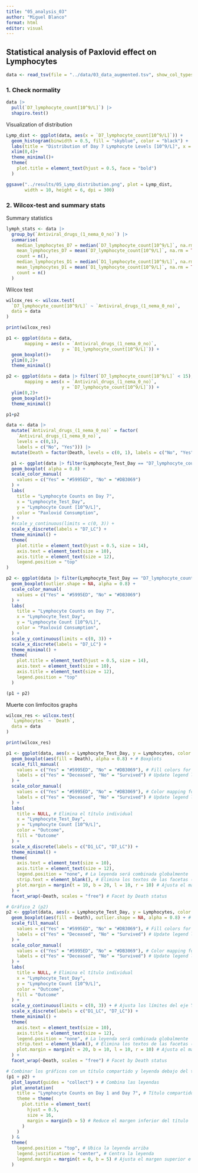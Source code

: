 ```yaml
---
title: "05_analysis_03"
author: "Miguel Blanco"
format: html
editor: visual
---
```


## Statistical analysis of Paxlovid effect on Lymphocytes

```r
data <- read_tsv(file = "../data/03_data_augmented.tsv", show_col_types = FALSE)
```

### 1. Check normality

```r
data |>
  pull(`D7_lymphocyte_count[10^9/L]`) |> 
  shapiro.test()
```

Visualization of distribution

```r
Lymp_dist <- ggplot(data, aes(x = `D7_lymphocyte_count[10^9/L]`)) +
  geom_histogram(binwidth = 0.5, fill = "skyblue", color = "black") +
  labs(title = "Distribution of Day 7 Lymphocyte Levels [10^9/L]", x = "Lymphocyte Levels", y = "Count") +
  xlim(0,4)+
  theme_minimal()+
  theme(
    plot.title = element_text(hjust = 0.5, face = "bold")
  )

ggsave("../results/05_Lymp_distribution.png", plot = Lymp_dist, 
       width = 10, height = 6, dpi = 300)
```

### 2. Wilcox-test and summary stats

Summary statistics

```r

lymph_stats <- data |> 
  group_by(`Antiviral_drugs_(1_nema_0_no)`) |> 
  summarise(
    median_lymphocytes_D7 = median(`D7_lymphocyte_count[10^9/L]`, na.rm = TRUE),
    mean_lymphocytes_D7 = mean(`D7_lymphocyte_count[10^9/L]`, na.rm = TRUE),
    count = n(),
    median_lymphocytes_D1 = median(`D1_lymphocyte_count[10^9/L]`, na.rm = TRUE),
    mean_lymphocytes_D1 = mean(`D1_lymphocyte_count[10^9/L]`, na.rm = TRUE),
    count = n()
  )
```

Wilcox test

```r
wilcox_res <- wilcox.test(
  `D7_lymphocyte_count[10^9/L]` ~ `Antiviral_drugs_(1_nema_0_no)`,
  data = data
)

print(wilcox_res)
```

```r
p1 <- ggplot(data = data,
       mapping = aes(x = `Antiviral_drugs_(1_nema_0_no)`,
                     y = `D1_lymphocyte_count[10^9/L]`)) +
  geom_boxplot()+
  ylim(0,2)+
  theme_minimal()

p2 <- ggplot(data = data |> filter(`D7_lymphocyte_count[10^9/L]` < 15),
       mapping = aes(x = `Antiviral_drugs_(1_nema_0_no)`,
                     y = `D7_lymphocyte_count[10^9/L]`)) +
  ylim(0,2)+
  geom_boxplot()+
  theme_minimal()

p1+p2
```

```r
data <- data |>  
  mutate(`Antiviral_drugs_(1_nema_0_no)` = factor(
    `Antiviral_drugs_(1_nema_0_no)`, 
    levels = c(0,1),
    labels = c("No", "Yes"))) |>
  mutate(Death = factor(Death, levels = c(0, 1), labels = c("No", "Yes")))
```

```r
  p1 <- ggplot(data |> filter(Lymphocyte_Test_Day == "D7_lymphocyte_count[10^9/L]"), aes(x = Lymphocyte_Test_Day, y = Lymphocytes, color = `Antiviral_drugs_(1_nema_0_no)`)) +
  geom_boxplot( alpha = 0.8) + 
  scale_color_manual(
    values = c("Yes" = "#5995ED", "No" = "#DB3069")
  ) +
  labs(
    title = "Lymphocyte Counts on Day 7",
    x = "Lymphocyte_Test_Day",
    y = "Lymphocyte Count [10^9/L]",
    color = "Paxlovid Consumption",
  ) +
  #scale_y_continuous(limits = c(0, 3)) + 
  scale_x_discrete(labels = "D7_LC") +
  theme_minimal() +
  theme(
    plot.title = element_text(hjust = 0.5, size = 14),
    axis.text = element_text(size = 10),
    axis.title = element_text(size = 12),
    legend.position = "top" 
)

p2 <- ggplot(data |> filter(Lymphocyte_Test_Day == "D7_lymphocyte_count[10^9/L]"), aes(x = Lymphocyte_Test_Day, y = Lymphocytes, color = `Antiviral_drugs_(1_nema_0_no)`)) +
  geom_boxplot(outlier.shape = NA, alpha = 0.8) + 
  scale_color_manual(
    values = c("Yes" = "#5995ED", "No" = "#DB3069")
  ) +
  labs(
    title = "Lymphocyte Counts on Day 7",
    x = "Lymphocyte_Test_Day",
    y = "Lymphocyte Count [10^9/L]",
    color = "Paxlovid Consumption",
  ) +
  scale_y_continuous(limits = c(0, 3)) + 
  scale_x_discrete(labels = "D7_LC") +
  theme_minimal() +
  theme(
    plot.title = element_text(hjust = 0.5, size = 14),
    axis.text = element_text(size = 10),
    axis.title = element_text(size = 12),
    legend.position = "top"
  ) 

(p1 + p2)
```

Muerte con limfocitos graphs

```r
wilcox_res <- wilcox.test(
  `Lymphocytes` ~ `Death`,
  data = data
)

print(wilcox_res)
```

```r
p1 <- ggplot(data, aes(x = Lymphocyte_Test_Day, y = Lymphocytes, color = Death)) +
  geom_boxplot(aes(fill = Death), alpha = 0.8) + # Boxplots
  scale_fill_manual(
    values = c("Yes" = "#5995ED", "No" = "#DB3069"), # Fill colors for Death
    labels = c("Yes" = "Deceased", "No" = "Survived") # Update legend labels
  ) +
  scale_color_manual(
    values = c("Yes" = "#5995ED", "No" = "#DB3069"), # Color mapping for Death
    labels = c("Yes" = "Deceased", "No" = "Survived") # Update legend labels
  ) +
  labs(
    title = NULL, # Elimina el título individual
    x = "Lymphocyte_Test_Day",
    y = "Lymphocyte Count [10^9/L]",
    color = "Outcome",
    fill = "Outcome"
  ) +
  scale_x_discrete(labels = c("D1_LC", "D7_LC")) +
  theme_minimal() +
  theme(
    axis.text = element_text(size = 10),
    axis.title = element_text(size = 12),
    legend.position = "none", # La leyenda será combinada globalmente
    strip.text = element_blank(), # Elimina los textos de las facetas ("Yes" y "No")
    plot.margin = margin(t = 10, b = 20, l = 10, r = 10) # Ajusta el margen
  ) +
  facet_wrap(~Death, scales = "free") # Facet by Death status

# Gráfico 2 (p2)
p2 <- ggplot(data, aes(x = Lymphocyte_Test_Day, y = Lymphocytes, color = Death)) +
  geom_boxplot(aes(fill = Death), outlier.shape = NA, alpha = 0.8) + # Boxplots
  scale_fill_manual(
    values = c("Yes" = "#5995ED", "No" = "#DB3069"), # Fill colors for Death
    labels = c("Yes" = "Deceased", "No" = "Survived") # Update legend labels
  ) +
  scale_color_manual(
    values = c("Yes" = "#5995ED", "No" = "#DB3069"), # Color mapping for Death
    labels = c("Yes" = "Deceased", "No" = "Survived") # Update legend labels
  ) +
  labs(
    title = NULL, # Elimina el título individual
    x = "Lymphocyte_Test_Day",
    y = "Lymphocyte Count [10^9/L]",
    color = "Outcome",
    fill = "Outcome"
  ) +
  scale_y_continuous(limits = c(0, 3)) + # Ajusta los límites del eje Y
  scale_x_discrete(labels = c("D1_LC", "D7_LC")) +
  theme_minimal() +
  theme(
    axis.text = element_text(size = 10),
    axis.title = element_text(size = 12),
    legend.position = "none", # La leyenda será combinada globalmente
    strip.text = element_blank(), # Elimina los textos de las facetas ("Yes" y "No")
    plot.margin = margin(t = 20, b = 10, l = 10, r = 10) # Ajusta el margen
  ) +
  facet_wrap(~Death, scales = "free") # Facet by Death status

# Combinar los gráficos con un título compartido y leyenda debajo del título
(p1 + p2) +
  plot_layout(guides = "collect") + # Combina las leyendas
  plot_annotation(
    title = "Lymphocyte Counts on Day 1 and Day 7", # Título compartido
    theme = theme(
      plot.title = element_text(
        hjust = 0.5, 
        size = 16, 
        margin = margin(b = 5) # Reduce el margen inferior del título
      )
    )
  ) &
  theme(
    legend.position = "top", # Ubica la leyenda arriba
    legend.justification = "center", # Centra la leyenda
    legend.margin = margin(t = 0, b = 5) # Ajusta el margen superior e inferior de la leyenda
  )
```
